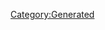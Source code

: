 {{Database/Costume/CostumeInfo
 |ID=344
 |DivaId=3
 |PrismCostumeId=34
 |Enabled=2
 |SkillId=40
 |EODICFLJAKO=False
 |AGBPBDODKBK=1
 |HMCOGDICFNB=1
 |LevelMax=0
 |HGBJODBCJDA=0
 |EGLDFPILJLG=0
 |GLEEPAFMPLO=False
 |IIELLEPEEFH=7420
}}
[[Category:Generated]]
